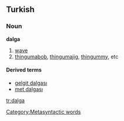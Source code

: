 ==Turkish==
===Noun===
'''dalga'''

# [[wave]]
# [[thingumabob]], [[thingumajig]], [[thingummy]], etc

====Derived terms====
*[[gelgit dalgası]]
*[[met dalgası]]

[[Category:Metasyntactic words]]

[[tr:dalga]]